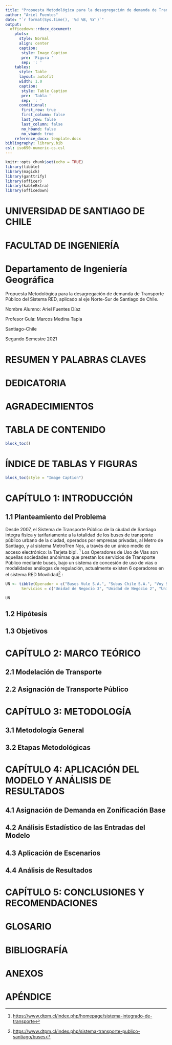 ```yaml
---
title: "Propuesta Metodológica para la desagregación de demanda de Transporte Público del Sistema RED, aplicado al eje Norte-Sur de Santiago de Chile"
author: "Ariel Fuentes"
date: "`r format(Sys.time(), '%d %B, %Y')`"
output: 
  officedown::rdocx_document:
    plots:
      style: Normal
      align: center
      caption:
       style: Image Caption
       pre: 'Figura '
       sep: ': '
    tables:
      style: Table
      layout: autofit
      width: 1.0
      caption:
       style: Table Caption
       pre: 'Tabla '
       sep: ': '
      conditional:
       first_row: true
       first_column: false
       last_row: false
       last_column: false
       no_hband: false
       no_vband: true
    reference_docx: template.docx
bibliography: library.bib
csl: iso690-numeric-cs.csl
---
```


```r
knitr::opts_chunk$set(echo = TRUE)
library(tibble)
library(magick)
library(ganttrify)
library(officer)
library(kableExtra)
library(officedown)
```

# UNIVERSIDAD DE SANTIAGO DE CHILE

# FACULTAD DE INGENIERÍA

# Departamento de Ingeniería Geográfica

Propuesta Metodológica para la desagregación de demanda de Transporte Público del Sistema RED, aplicado al eje Norte-Sur de Santiago de Chile.

Nombre Alumno: Ariel Fuentes Díaz

Profesor Guía: Marcos Medina Tapia

Santiago-Chile

Segundo Semestre 2021

\newpage

# RESUMEN Y PALABRAS CLAVES

\newpage

# DEDICATORIA

\newpage

# AGRADECIMIENTOS

\newpage

# TABLA DE CONTENIDO

```r
block_toc()
```

\newpage

# ÍNDICE DE TABLAS Y FIGURAS

```r
block_toc(style = "Image Caption")
```

\newpage

# CAPÍTULO 1: INTRODUCCIÓN

## 1.1 Planteamiento del Problema

Desde 2007, el Sistema de Transporte Público de la ciudad de Santiago integra física y tarifariamente a la totalidad de los buses de transporte público urbano de la ciudad, operados por empresas privadas, al Metro de Santiago, y al sistema MetroTren Nos, a través de un único medio de acceso electrónico: la Tarjeta bip!.
[^1] Los Operadores de Uso de Vías son aquellas sociedades anónimas que prestan los servicios de Transporte Público mediante buses, bajo un sistema de concesión de uso de vías o modalidades análogas de regulación, actualmente existen 6 operadores en el sistema RED Movilidad[^2]
:

[^1]: <https://www.dtpm.cl/index.php/homepage/sistema-integrado-de-transporte>

[^2]: <https://www.dtpm.cl/index.php/sistema-transporte-publico-santiago/buses>

````r
UN <- tibble(Operador = c("Buses Vule S.A.", "Subus Chile S.A.", "Voy Santiago SPA", "Metbus S.A.", "Redbus Urbano S.A.", "Servicio de Transporte de Personas S.A."),
       Servicios = c("Unidad de Negocio 3", "Unidad de Negocio 2", "Unidad de Negocio 4", "Unidad de Negocio 5", "Unidad de Negocio 6", "Unidad de Negocio 7"))
````

```r
UN
````

## 1.2 Hipótesis

## 1.3 Objetivos

\newpage

# CAPÍTULO 2: MARCO TEÓRICO

## 2.1 Modelación de Transporte

## 2.2 Asignación de Transporte Público

\newpage

# CAPÍTULO 3: METODOLOGÍA

## 3.1 Metodología General

## 3.2 Etapas Metodológicas

\newpage

# CAPÍTULO 4: APLICACIÓN DEL MODELO Y ANÁLISIS DE RESULTADOS

## 4.1 Asignación de Demanda en Zonificación Base

## 4.2 Análisis Estadístico de las Entradas del Modelo

## 4.3 Aplicación de Escenarios

## 4.4 Análisis de Resultados

\newpage

# CAPÍTULO 5: CONCLUSIONES Y RECOMENDACIONES

\newpage

# GLOSARIO

\newpage

# BIBLIOGRAFÍA

\newpage

# ANEXOS

\newpage

# APÉNDICE

